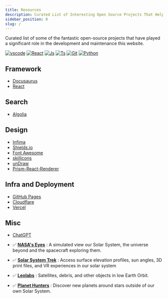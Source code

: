 ```yaml
---
title: Resources
description: Curated List of Interesting Open Source Projects That Helped Build This Website
sidebar_position: 0
slug: /
---
```





<KitiplexLogo  className="logoBadge" />


Curated list of some of the fantastic open-source projects that have played a significant role in the development and maintenance this website.

[![vscode](https://skillicons.dev/icons?i=vscode)](https://code.visualstudio.com/)
[![React](https://skillicons.dev/icons?i=react)](https://git-scm.com/downloads)
[![Js](https://skillicons.dev/icons?i=javascript)](https://git-scm.com/downloads)
[![Ts](https://skillicons.dev/icons?i=typescript)](https://git-scm.com/downloads)
[![Git](https://skillicons.dev/icons?i=git)](https://git-scm.com/downloads)
[![Python](https://skillicons.dev/icons?i=python)](https://www.python.org/downloads/)

## Framework

- [Docusaurus](https://docusaurus.io/)
- [React](https://github.com/facebook/react)



## Search

- [Algolia](https://docsearch.algolia.com/)



## Design

- [Infima](https://infima.dev/)
- [Shields.io](https://shields.io)
- [Font Awesome](https://fontawesome.com/)
- [skillicons](https://skillicons.dev/)
- [unDraw](https://undraw.co/)
- [Prism-React-Renderer](https://github.com/FormidableLabs/prism-react-renderer/tree/master)

## Infra and Deployment

- [GitHub Pages](https://pages.github.com/)
- [Cloudflare](https://cloudflare.com/)
- [Vercel](https://vercel.com/)


## Misc

- [ChatGPT](https://chatgpt.com/)

- ✅ **[NASA's Eyes](https://eyes.nasa.gov/apps/solar-system/#/home)** : A simulated view our Solar System, the universe beyond and the spacecraft exploring them.
- ✅ **[Solar System Trek](https://trek.nasa.gov/)** :  Access surface elevation profiles, sun angles, 3D print files, and VR experiences in our solar system
- ✅ **[Leolabs](https://platform.leolabs.space/visualizations/leo)** : Satellites, debris, and other objects in low Earth Orbit.
- ✅ **[Planet Hunters](https://planethunters.org)** : Discover new planets around stars outside of our own Solar System.